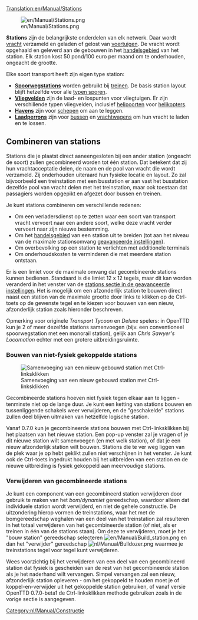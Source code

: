 [[Translation:en/Manual/Stations]]

[[File:en/Manual/Stations.png|right]]

'''Stations''' zijn de belangrijkste onderdelen van elk netwerk. Daar wordt [[nl/Manual/Vracht|vracht]] verzameld en geladen of gelost van [[nl/Manual/Voertuigen|voertuigen]]. De vracht wordt opgehaald en geleverd aan de gebouwen in het [[nl/Manual/Handelsgebied|handelsgebied]] van het station. Elk station kost 50 pond/100 euro per maand om te onderhouden, ongeacht de grootte.

Elke soort transport heeft zijn eigen type station:
*'''[[nl/Manual/Spoorwegstation|Spoorwegstations]]''' worden gebruikt bij [[nl/Manual/Treinen|treinen]].  De basis station layout blijft hetzelfde voor alle [[en/Manual/Base Set/Types of railway|typen sporen]].
*'''[[nl/Manual/Vliegveld|Vliegvelden]]''' zijn de laad- en lospunten voor vliegtuigen. Er zijn verschillende typen vliegvelden, inclusief [[nl/Manual/Vliegveld#heliport|helipoorten]] voor [[:Category:en/Manual/Base Set/Aircraft/Helicopters|helikopters]].
*'''[[nl/Manual/Havens|Havens]]''' zijn voor [[nl/Manual/Schepen|schepen]] om aan te leggen.
*'''[[nl/Manual/Laadperrons|Laadperrons]]''' zijn voor [[nl/Manual/Base Set/Road Vehicles/Bussen|bussen]] en [[nl/Manual/Wegvoertuigen|vrachtwagens]] om hun vracht te laden en te lossen.

==Combineren van stations==
Stations die je plaatst direct aaneengesloten bij een ander station (ongeacht de soort) zullen gecombineerd worden tot één station. Dat betekent dat zij hun vrachtacceptatie delen, de naam en de pool van vracht die wordt verzameld. Zij onderhouden uiteraard hun fysieke locatie en layout. Zo zal bijvoorbeeld een treinstation met een busstation er aan vast het busstation dezelfde pool van vracht delen met het treinstation, maar ook toestaan dat passagiers worden opgepikt en afgezet door bussen en treinen.

Je kunt stations combineren om verschillende redenen:
*Om een verladersdienst op te zetten waar een soort van transport vracht vervoert naar een andere soort, welke deze vracht verder vervoert naar zijn nieuwe bestemming.
*Om het [[nl/Manual/Handelsgebied|handelsgebied]] van een station uit te breiden (tot aan het niveau van de maximale stationsomvang [[nl/Archive/Manual/Settings/Geavanceerde instellingen|geavanceerde instellingen]]).
*Om overbevolking op een station te verlichten met additionele terminals
*Om onderhoudskosten te verminderen die met meerdere station ontstaan.

Er is een limiet voor de maximale omvang dat gecombineerde stations kunnen bedienen. Standaard is die limiet 12 x 12 tegels, maar dit kan worden veranderd in het venster van de [[nl/Archive/Manual/Settings/Geavanceerde instellingen/Stations#maximale-stationsomvang|stations sectie in de geavanceerde instellingen]]. Het is mogelijk om een afzonderlijk station te bouwen direct naast een station van de maximale grootte door links te klikken op de Ctrl-toets op de gewenste tegel en te kiezen voor bouwen van een nieuw, afzonderlijk station zoals hieronder beschreven.

Opmerking voor originele ''Transport Tycoon'' en ''Deluxe'' spelers: in OpenTTD kun je 2 of meer dezelfde stations samenvoegen (bijv. een conventioneel spoorwegstation met een monorail station), gelijk aan ''Chris Sawyer's Locomotion'' echter met een grotere uitbreidingsruimte.

===Bouwen van niet-fysiek gekoppelde stations===
[[File:en/Manual/Join station leftclick.png|thumb|Samenvoeging van een nieuw gebouwd station met Ctrl-linksklikken]]

Gecombineerde stations hoeven niet fysiek tegen elkaar aan te liggen - tenminste niet op de lange duur. Je kunt een ketting van stations bouwen en tussenliggende schakels weer verwijderen, en de "geschakelde" stations zullen deel blijven uitmaken van hetzelfde logische station.

Vanaf 0.7.0 kun je gecombineerde stations bouwen met Ctrl-linksklikken bij het plaatsen van het nieuwe station. Een pop-up venster zal je vragen of je dit nieuwe station wilt samenvoegen (en met welk station), of dat je een nieuw afzonderlijk station wilt bouwen. Stations die te ver weg liggen van de plek waar je op hebt geklikt zullen niet verschijnen in het venster. Je kunt ook de Ctrl-toets ingedrukt houden bij het uitbreiden van een station en de nieuwe uitbreiding is fysiek gekoppeld aan meervoudige stations.

===Verwijderen van gecombineerde stations===
Je kunt een component van een gecombineerd station verwijderen door gebruik te maken van het ''bom/dynamiet'' gereedschap, waardoor alleen dat individuele station wordt verwijderd, en niet de gehele constructie. De uitzondering hierop vormen de treinstations, waar het met de bomgereedschap weghalen van een deel van het treinstation zal resulteren in het totaal verwijderen van het gecombineerde station (of niet, als er treinen in één van de stations staan). Om deze te verwijderen, moet je het "bouw station" gereedschap selecteren [[File:en/Manual/Build station.png]] en dan het "verwijder" gereedschap [[File:nl/Manual/Bulldozer.png]] waarmee je treinstations tegel voor tegel kunt verwijderen.

Wees voorzichtig bij het verwijderen van een deel van een gecombineerd station dat fysiek is gescheiden van de rest van het gecombineerde station als je het naderhand wilt vervangen. Simpel vervangen zal een nieuw, afzonderlijk station opleveren - om het gekoppeld te houden moet je of koppel-en-verwijder uit het gekoppelde station gebruiken, of vanaf versie OpenTTD 0.7.0-beta1 de Ctrl-linksklikken methode gebruiken zoals in de vorige sectie is aangegeven.

[[Category:nl/Manual/Constructie]]